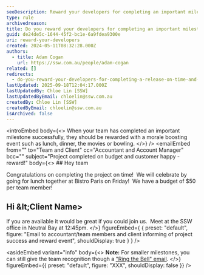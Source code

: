 ```yaml
---
seoDescription: Reward your developers for completing an important milestone on time and budget by celebrating with a morale-boosting event.
type: rule
archivedreason:
title: Do you reward your developers for completing an important milestone on time and budget?
guid: de24de5c-1644-45f2-bc1e-6a9fdea9300e
uri: reward-your-developers
created: 2024-05-11T08:32:28.000Z
authors:
  - title: Adam Cogan
    url: https://ssw.com.au/people/adam-cogan
related: []
redirects:
  - do-you-reward-your-developers-for-completing-a-release-on-time-and-budget
lastUpdated: 2025-09-18T12:04:17.000Z
lastUpdatedBy: Chloe Lin [SSW]
lastUpdatedByEmail: chloelin@ssw.com.au
createdBy: Chloe Lin [SSW]
createdByEmail: chloelin@ssw.com.au
isArchived: false
---
```


<introEmbed
  body={<>
When your team has completed an important milestone successfully, they should be rewarded with a morale boosting event such as lunch, dinner, the movies or bowling.
  </>}
/>
<emailEmbed
  from=""
  to="Team and Client"
  cc="Accountant and Account Manager"
  bcc=""
  subject="Project completed on budget and customer happy - reward!"
  body={<>
    ## Hey team

Congratulations on completing the project on time!  We will celebrate by going for lunch together at Bistro Paris on Friday!  We have a budget of $50 per team member!

## Hi \&lt;Client Name&gt;

If you are available it would be great if you could join us.  Meet at the SSW office in Neutral Bay at 12:45pm.
  </>}
  figureEmbed={ {
    preset: "default",
    figure: "Email to accountant/team members and client informing of project success and reward event",
    shouldDisplay: true
  } }
/>


<asideEmbed
  variant="info"
  body={<>
    **Note:** For smaller milestones, you can still give the team recognition though a ["Ring the Bell" email](/do-you-ring-a-bell-or-similar-when-you-secure-a-big-deal-make-a-sale-or-get-some-great-feedback).
  </>}
  figureEmbed={{
    preset: "default",
    figure: "XXX",
    shouldDisplay: false
  }}
/>
